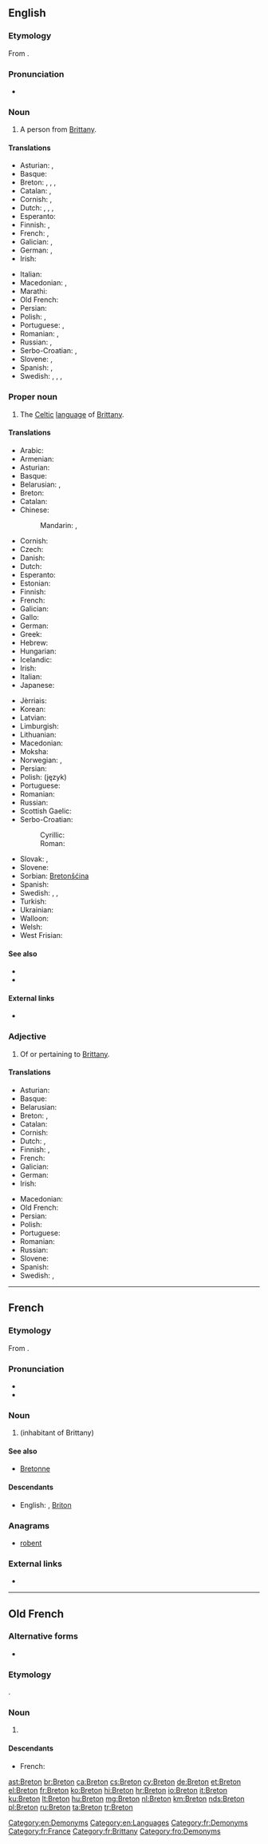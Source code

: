{{also|breton|bretón}}
==English==

{{wikipedia}}
{{interwiktionary|code=br}}

===Etymology===
From {{etyl|fr|en}} {{term|lang=fr|Breton}}.

===Pronunciation===
* {{IPA|/ˈbɹɛtən/|lang=en}}

===Noun===
{{en-noun}}

# A person from [[Brittany]].

====Translations====
{{trans-top|person from Brittany}}
* Asturian: {{t+|ast|bretón|m}}, {{t|ast|bretona|f}}
* Basque: {{t|eu|bretoi}}
* Breton: {{t+|br|Breton|m}}, {{t+|br|Bretonez|f}}, {{t+|br|Breizhad|m}}, {{t+|br|Breizhadez|f}}
* Catalan: {{t+|ca|bretó|m}}, {{t+|ca|bretona|f}}
* Cornish: {{t|kw|Breton|m}}, {{t|kw|Bretones|f}}
* Dutch: {{t|nl|Bretoen|m}}, {{t|nl|Bretoense|f}}, {{t+|nl|Breton|m}}, {{t|nl|Bretonse|f}}
* Esperanto: {{t|eo|bretono}}
* Finnish: {{t|fi|bretonilainen}}, {{t|fi|bretagnelainen}}
* French: {{t+|fr|Breton|m}}, {{t+|fr|Bretonne|f}}
* Galician: {{t+|gl|bretón|m}}, {{t|gl|bretoa|f}}
* German: {{t+|de|Bretone|m}}, {{t|de|Bretonin|f}}
* Irish: {{t|ga|Briotánach|m}}
{{trans-mid}}
* Italian: {{t+|it|bretone}}
* Macedonian: {{t|mk|Бретонец|m|tr=Brétonec}}, {{t|mk|Бретонка|f|tr=Brétonka}}
* Marathi: {{t|mr|ब्रेटोन|tr=breṭona|sc=Deva}}
* Old French: {{t|fro|Breton}}
* Persian: {{t+|fa|برتونی|tr=Beretoni}}
* Polish: {{t|pl|Bretończyk|m}}, {{t|pl|Bretonka|f}}
* Portuguese: {{t+|pt|bretão|m}}, {{t|pt|bretã|f}}
* Romanian: {{t+|ro|breton|m}}, {{t+|ro|bretonă|f}}
* Russian: {{t+|ru|бретонец|m|tr=bretónec}}, {{t+|ru|бретонка|f|tr=bretónka}}
* Serbo-Croatian: {{t+|sh|Bretonac|m}}, {{t|sh|Bretonka|f}}
* Slovene: {{t+|sl|Bretonec|m}}, {{t|sl|Bretonka|f}}
* Spanish: {{t+|es|bretón|m}}, {{t+|es|bretona|f}}
* Swedish: {{t|sv|breton|c}}, {{t|sv|bretagnare|c}}, {{t+|sv|bretonska|f}}, {{t|sv|bretagniska|f}}
{{trans-bottom}}

===Proper noun===
{{en-proper noun}}

# The [[Celtic]] [[language]] of [[Brittany]].

====Translations====
{{trans-top|the language}}
* Arabic: {{t|ar|بريتونية|f|tr=burituníya|sc=Arab}}
* Armenian: {{t|hy|բրետոներեն|tr=bretoneren}}
* Asturian: {{t+|ast|bretón|m}}
* Basque: {{t+|eu|bretoiera}}
* Belarusian: {{t|be|брэто́нская мо́ва|f|sc=Cyrl}}, {{t|be|брэто́нская|f|sc=Cyrl}}
* Breton: {{t+|br|brezhoneg|m}}
* Catalan: {{t+|ca|bretó|m}}
* Chinese:
*: Mandarin: {{t|cmn|布列塔尼語|sc=Hani}}, {{t+|cmn|布列塔尼语|tr=Bùliětǎní yǔ|sc=Hani}}
* Cornish: {{t|kw|Bretonek|m}}
* Czech: {{t+|cs|bretonština|f}}
* Danish: {{t|da|Bretonsk}}
* Dutch: {{t+|nl|Bretons}}
* Esperanto: {{t|eo|bretona lingvo}}
* Estonian: {{t|et|bretooni}}
* Finnish: {{t+|fi|bretoni}}
* French: {{t+|fr|breton|m}}
* Galician: {{t+|gl|bretón|m}}
* Gallo: {{t|roa-gal|berton|m}}
* German: {{t+|de|Bretonisch|n}}
* Greek: {{t+|el|βρετονικά|n-p|tr=vretoniká}}
* Hebrew: {{t|he|בריטנית|f|tr=britonít|sc=Hebr}}
* Hungarian: {{t+|hu|Breton}}
* Icelandic: {{t|is|Bretónska}}
* Irish: {{t|ga|Briotáinis|f}}
* Italian: {{t+|it|bretone|m}}
* Japanese: {{t+|ja|ブルトン語|tr=Buruton-go|sc=Jpan}}
{{trans-mid}}
* Jèrriais: {{t|roa-jer|Bréton|m}}
* Korean: {{t|ko|브루타뉴어|tr=Beurutanyu-eo|sc=Kore}}
* Latvian: {{t|lv|bretoņu}}
* Limburgish: {{t+|li|Breitsj|n}}
* Lithuanian: {{t+|lt|bretonų}}
* Macedonian: {{t|mk|бретонски|m|tr=brétonski}}
* Moksha: {{t|mdf|Бретононь}}
* Norwegian: {{t|no|Bretonsk}}, {{t|no|Bretangsk}}
* Persian: {{t+|fa|برتونی|tr=Beretuni|sc=fa-Arab}}
* Polish: (język) {{t+|pl|bretoński|m}}
* Portuguese: {{t+|pt|bretão|m}}
* Romanian: {{t+|ro|bretonă|f}}
* Russian: {{t+|ru|бретонский|m|tr=bretónskij}}
* Scottish Gaelic: {{t|gd|Breatannais|f}}
* Serbo-Croatian:
*: Cyrillic: {{t|sh|бретонски|m}}
*: Roman: {{t+|sh|bretonski|m}}
* Slovak: {{t+|sk|bretónsky|m}}, {{t|sk|bretónčina|f}}
* Slovene: {{t+|sl|bretonščina|f}}
* Sorbian: [[Bretonšćina]]
* Spanish: {{t+|es|bretón|m}}
* Swedish: {{t+|sv|bretonska}}, {{t|sv|bretagniska}}, {{t|sv|bretagnska}}
* Turkish: {{t+|tr|Bröton}}
* Ukrainian: {{t+|uk|бретонська|f|tr=bretóns'ka|sc=Cyrl}}
* Walloon: {{t|wa|Burton}}
* Welsh: {{t+|cy|Llydaweg}}
* West Frisian: {{t+|fy|Bretonsk}}
{{trans-bottom}}

====See also====
* {{langcat}}
* {{langlist}}

====External links====
* {{ISO 639|link=Ethnologue|1code=br|code=bre}}

===Adjective===
{{en-adj|-}}

# Of or pertaining to [[Brittany]].

====Translations====
{{trans-top|pertaining to Brittany}}
* Asturian: {{t+|ast|bretón}}
* Basque: {{t|eu|bretoi}}
* Belarusian: {{t|be|брэто́нскі|m|sc=Cyrl}}
* Breton: {{t+|br|breizhat}}, {{qualifier|pertaining to the language}} {{t+|br|brezhonek}}
* Catalan: {{t+|ca|bretó}}
* Cornish: {{t|kw|bretonek}}
* Dutch: {{t+|nl|Bretoens}}, {{t+|nl|Bretons}}
* Finnish: {{t|fi|bretonilainen}}, {{t|fi|bretagnelainen}}
* French: {{t+|fr|breton}}
* Galician: {{t+|gl|bretón}}
* German: {{t+|de|bretonisch}}
* Irish: {{t|ga|Briotánach}}
{{trans-mid}}
* Macedonian: {{t|mk|бретонски|m|tr=brétonski}}
* Old French: {{t|fro|breton}}
* Persian: {{t+|fa|برتونی|tr=Beretoni}}
* Polish: {{t+|pl|bretoński}}
* Portuguese: {{t+|pt|bretão}}
* Romanian: {{t+|ro|breton}}
* Russian: {{t+|ru|бретонский|tr=bretónskij}}
* Slovene: {{t+|sl|bretonski}}
* Spanish: {{t+|es|bretón}}
* Swedish: {{t+|sv|bretonsk}}, {{t|sv|bretagnisk}}
{{trans-bottom}}

[[Category:en:Demonyms]]
[[Category:en:Languages]]

----

==French==

===Etymology===
From {{etyl|la|fr}} {{term|Britto|lang=la}}.

===Pronunciation===
* {{IPA|/bʁə.tɔ̃/|lang=fr}}
* {{audio|Fr-breton.ogg|Audio|lang=fr}}

===Noun===
{{fr-noun|m|f=Bretonne}}

# {{l/en|Breton}} (inhabitant of Brittany)

====See also====
* [[Bretonne]]

====Descendants====
* English: {{l/en|Breton}}, [[Briton]]

===Anagrams===
* [[robent#French|robent]]

===External links===
* {{R:TLFi}}

[[Category:fr:Demonyms]]
[[Category:fr:France]]
[[Category:fr:Brittany]]

----

==Old French==

===Alternative forms===
* {{l/fro|Bretun}}

===Etymology===
{{etyl|la|fro}} {{term|Britto|lang=la}}.

===Noun===
{{fro-noun|m}}

# {{l/en|Breton}} {{gloss|inhabitant of Brittany}}

====Descendants====
* French: {{l/fr|Breton}}

[[Category:fro:Demonyms]]

[[ast:Breton]]
[[br:Breton]]
[[ca:Breton]]
[[cs:Breton]]
[[cy:Breton]]
[[de:Breton]]
[[et:Breton]]
[[el:Breton]]
[[fr:Breton]]
[[ko:Breton]]
[[hi:Breton]]
[[hr:Breton]]
[[io:Breton]]
[[it:Breton]]
[[ku:Breton]]
[[lt:Breton]]
[[hu:Breton]]
[[mg:Breton]]
[[nl:Breton]]
[[km:Breton]]
[[nds:Breton]]
[[pl:Breton]]
[[ru:Breton]]
[[ta:Breton]]
[[tr:Breton]]